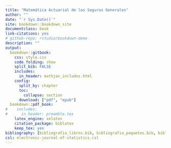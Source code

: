 ```yaml
---
title: "Matemática Actuarial de los Seguros Generales"
author: ""
date: "`r Sys.Date()`"
site: bookdown::bookdown_site
documentclass: book
link-citations: yes
# github-repo: rstudio/bookdown-demo
description: ""
output: 
  bookdown::gitbook:
    css: style.css
    code_folding: show
    split_bib: FALSE
    includes:
      in_header: mathjax_includes.html
    config:
      split_by: chapter
      toc:
        collapse: section
      download: ["pdf", "epub"]
  bookdown::pdf_book:
#    includes:
#      in_header: preamble.tex
    latex_engine: xelatex
    citation_package: biblatex
    keep_tex: yes
bibliography: [bibliografia_libros.bib, bibliografia_paquetes.bib, bibliografia_articulos.bib]
csl: electronic-journal-of-statistics.csl
---
```


<!------------------------------------------------------------------------------------------------->
\newcommand{\C}{\mathbb{C}}
\newcommand{\R}{\mathbb{R}}
\newcommand{\N}{\mathbb{N}}
\newcommand{\Z}{\mathbb{Z}}
\newcommand{\Fo}{\mathscr{F}}
\newcommand{\E}{\mathbb{E}}
\newcommand{\V}{\mathbb{V}}
\newcommand{\D}{\partial}
\newcommand{\arginf}{\operatorname{arginf}}
\newcommand{\argsup}{\operatorname{argsup}}
\newcommand{\DFT}{\operatorname{DFT}}
\newcommand{\VaR}{\operatorname{VaR}}
\newcommand{\CVaR}{\operatorname{CVaR}}
\newcommand{\TVaR}{\operatorname{TVaR}}
\newcommand{\EVaR}{\operatorname{EVaR}}
\newcommand{\CTE}{\operatorname{CTE}}
\newcommand{\ES}{\operatorname{ES}}
\newcommand{\Re}{\operatorname{Re}}